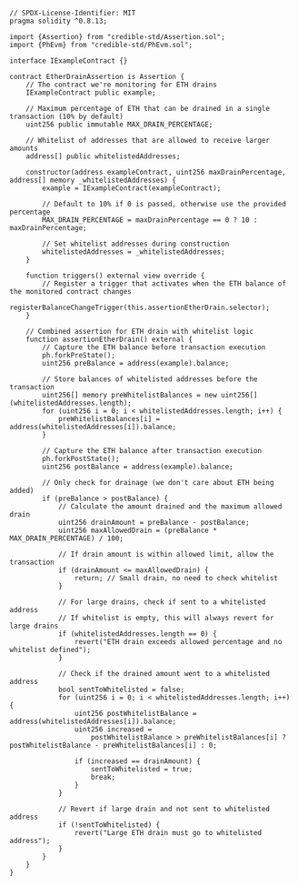 ```solidity
// SPDX-License-Identifier: MIT
pragma solidity ^0.8.13;

import {Assertion} from "credible-std/Assertion.sol";
import {PhEvm} from "credible-std/PhEvm.sol";

interface IExampleContract {}

contract EtherDrainAssertion is Assertion {
    // The contract we're monitoring for ETH drains
    IExampleContract public example;

    // Maximum percentage of ETH that can be drained in a single transaction (10% by default)
    uint256 public immutable MAX_DRAIN_PERCENTAGE;

    // Whitelist of addresses that are allowed to receive larger amounts
    address[] public whitelistedAddresses;

    constructor(address exampleContract, uint256 maxDrainPercentage, address[] memory _whitelistedAddresses) {
        example = IExampleContract(exampleContract);

        // Default to 10% if 0 is passed, otherwise use the provided percentage
        MAX_DRAIN_PERCENTAGE = maxDrainPercentage == 0 ? 10 : maxDrainPercentage;

        // Set whitelist addresses during construction
        whitelistedAddresses = _whitelistedAddresses;
    }

    function triggers() external view override {
        // Register a trigger that activates when the ETH balance of the monitored contract changes
        registerBalanceChangeTrigger(this.assertionEtherDrain.selector);
    }

    // Combined assertion for ETH drain with whitelist logic
    function assertionEtherDrain() external {
        // Capture the ETH balance before transaction execution
        ph.forkPreState();
        uint256 preBalance = address(example).balance;

        // Store balances of whitelisted addresses before the transaction
        uint256[] memory preWhitelistBalances = new uint256[](whitelistedAddresses.length);
        for (uint256 i = 0; i < whitelistedAddresses.length; i++) {
            preWhitelistBalances[i] = address(whitelistedAddresses[i]).balance;
        }

        // Capture the ETH balance after transaction execution
        ph.forkPostState();
        uint256 postBalance = address(example).balance;

        // Only check for drainage (we don't care about ETH being added)
        if (preBalance > postBalance) {
            // Calculate the amount drained and the maximum allowed drain
            uint256 drainAmount = preBalance - postBalance;
            uint256 maxAllowedDrain = (preBalance * MAX_DRAIN_PERCENTAGE) / 100;

            // If drain amount is within allowed limit, allow the transaction
            if (drainAmount <= maxAllowedDrain) {
                return; // Small drain, no need to check whitelist
            }

            // For large drains, check if sent to a whitelisted address
            // If whitelist is empty, this will always revert for large drains
            if (whitelistedAddresses.length == 0) {
                revert("ETH drain exceeds allowed percentage and no whitelist defined");
            }

            // Check if the drained amount went to a whitelisted address
            bool sentToWhitelisted = false;
            for (uint256 i = 0; i < whitelistedAddresses.length; i++) {
                uint256 postWhitelistBalance = address(whitelistedAddresses[i]).balance;
                uint256 increased =
                    postWhitelistBalance > preWhitelistBalances[i] ? postWhitelistBalance - preWhitelistBalances[i] : 0;

                if (increased == drainAmount) {
                    sentToWhitelisted = true;
                    break;
                }
            }

            // Revert if large drain and not sent to whitelisted address
            if (!sentToWhitelisted) {
                revert("Large ETH drain must go to whitelisted address");
            }
        }
    }
}
```
